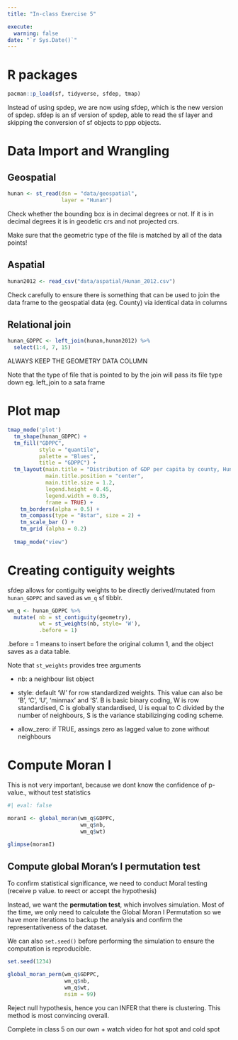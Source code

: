 ```yaml
---
title: "In-class Exercise 5"

execute:
  warning: false
date: "`r Sys.Date()`"
---
```


# R packages

```r
pacman::p_load(sf, tidyverse, sfdep, tmap)
```

::: callout-note
Instead of using spdep, we are now using sfdep, which is the new version of spdep. sfdep is an sf version of spdep, able to read the sf layer and skipping the conversion of sf objects to ppp objects.
:::

# Data Import and Wrangling

## Geospatial

```r
hunan <- st_read(dsn = "data/geospatial", 
                 layer = "Hunan")
```

::: callout-note
Check whether the bounding box is in decimal degrees or not. If it is in decimal degrees it is in geodetic crs and not projected crs.
:::

::: callout-note
Make sure that the geometric type of the file is matched by all of the data points!
:::

## Aspatial

```r
hunan2012 <- read_csv("data/aspatial/Hunan_2012.csv")
```

::: callout-note
Check carefully to ensure there is something that can be used to join the data frame to the geospatial data (eg. County) via identical data in columns
:::

## Relational join

```r
hunan_GDPPC <- left_join(hunan,hunan2012) %>%
  select(1:4, 7, 15)
```

::: callout-note
ALWAYS KEEP THE GEOMETRY DATA COLUMN
:::

::: callout-note
Note that the type of file that is pointed to by the join will pass its file type down eg. left_join to a sata frame
:::

# Plot map

```r
tmap_mode('plot')
  tm_shape(hunan_GDPPC) + 
  tm_fill("GDPPC",
          style = "quantile",
          palette = "Blues",
          title = "GDPPC") + 
  tm_layout(main.title = "Distribution of GDP per capita by county, Hunan Province",
            main.title.position = "center",
            main.title.size = 1.2,
            legend.height = 0.45,
            legend.width = 0.35,
            frame = TRUE) +
    tm_borders(alpha = 0.5) +
    tm_compass(type = "8star", size = 2) + 
    tm_scale_bar () + 
    tm_grid (alpha = 0.2)
  
  tmap_mode("view")
```

# Creating contiguity weights

sfdep allows for contiguity weights to be directly derived/mutated from `hunan_GDPPC` and saved as `wm_q` sf tibblr.

```r
wm_q <- hunan_GDPPC %>%
  mutate( nb = st_contiguity(geometry),
          wt = st_weights(nb, style= 'W'),
          .before = 1)
```

::: callout-note
.before = 1 means to insert before the original column 1, and the object saves as a data table.
:::

Note that `st_weights` provides tree arguments

-   nb: a neighbour list object

-   style: default 'W' for row standardized weights. This value can also be 'B', 'C', 'U', 'minmax' and 'S'. B is basic binary coding, W is row standardised, C is globally standardised, U is equal to C divided by the number of neighbours, S is the variance stabilizinging coding scheme.

-   allow_zero: if TRUE, assings zero as lagged value to zone without neighbours

# Compute Moran I

This is not very important, because we dont know the confidence of p-value., without test statistics

```r
#| eval: false

moranI <- global_moran(wm_q$GDPPC,
                       wm_q$nb,
                       wm_q$wt)

glimpse(moranI)
```

## Compute global Moran's I permutation test

To confirm statistical significance, we need to conduct Moral testing (receive p value. to reect or accept the hypothesis)

Instead, we want the **permutation test**, which involves simulation. Most of the time, we only need to calculate the Global Moran I Permutation so we have more iterations to backup the analysis and confirm the representativeness of the dataset.

We can also `set.seed()` before performing the simulation to ensure the computation is reproducible.

```r
set.seed(1234)
```

```r
global_moran_perm(wm_q$GDPPC,
                  wm_q$nb,
                  wm_q$wt,
                  nsim = 99)
```

Reject null hypothesis, hence you can INFER that there is clustering. This method is most convincing overall.

Complete in class 5 on our own + watch video for hot spot and cold spot

